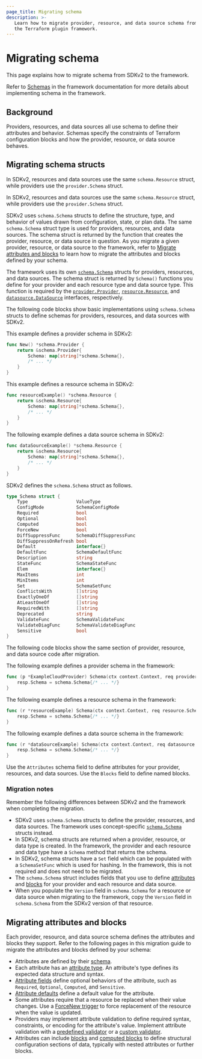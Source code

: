 ```yaml
---
page_title: Migrating schema
description: >-
   Learn how to migrate provider, resource, and data source schema from SDKv2 to
   the Terraform plugin framework.
---
```


# Migrating schema

This page explains how to migrate schema from SDKv2 to the framework.

Refer to [Schemas](/terraform/plugin/framework/handling-data/schemas) in the
framework documentation for more details about implementing schema in the
framework.

## Background

Providers, resources, and data sources all use schema to define their attributes
and behavior. Schemas specify the constraints of Terraform configuration blocks
and how the provider, resource, or data source behaves.

## Migrating schema structs

In SDKv2, resources and data sources use the same `schema.Resource` struct,
 while providers use the `provider.Schema` struct.

In SDKv2, resources and data sources use the same `schema.Resource` struct,
 while providers use the `provider.Schema` struct.

SDKv2 uses `schema.Schema` structs to define the structure, type, and behavior
of values drawn from configuration, state, or plan data. The same
`schema.Schema` struct type is used for providers, resources, and data sources.
The schema struct is returned by the function that creates the provider,
resource, or data source in question. As you migrate a given provider, resource,
or data source to the framework, refer to [Migrate attributes and
blocks](#migrating-attributes-and-blocks) to learn how to migrate the attributes
and blocks defined by your schema.

The framework uses its own
[`schema.Schema`](https://pkg.go.dev/github.com/hashicorp/terraform-plugin-framework/resource/schema#Schema)
structs for providers, resources, and data sources. The schema struct is
returned by `Schema()` functions you define for your provider and each resource
type and data source type. This function is required by the
[`provider.Provider`](https://pkg.go.dev/github.com/hashicorp/terraform-plugin-framework/provider#Provider),
[`resource.Resource`](https://pkg.go.dev/github.com/hashicorp/terraform-plugin-framework/resource#Resource),
and
[`datasource.DataSource`](https://pkg.go.dev/github.com/hashicorp/terraform-plugin-framework/datasource#DataSource)
interfaces, respectively.

The following code blocks show basic implementations using `schema.Schema`
structs to define schemas for providers, resources, and data sources with SDKv2.

This example defines a provider schema in SDKv2:

<CodeBlockConfig filename="SDKv2">

```go
func New() *schema.Provider {
    return &schema.Provider{
        Schema: map[string]*schema.Schema{},
        /* ... */
    }
}
```

</CodeBlockConfig>

This example defines a resource schema in SDKv2:

<CodeBlockConfig filename="SDKv2">

```go
func resourceExample() *schema.Resource {
    return &schema.Resource{
        Schema: map[string]*schema.Schema{},
        /* ... */
    }
}
```

</CodeBlockConfig>

The following example defines a data source schema in SDKv2:

<CodeBlockConfig filename="SDKv2">

```go
func dataSourceExample() *schema.Resource {
    return &schema.Resource{
        Schema: map[string]*schema.Schema{},
        /* ... */
    }
}
```

</CodeBlockConfig>

SDKv2 defines the `schema.Schema` struct as follows.

<CodeBlockConfig filename="SDKv2">

```go
type Schema struct {
    Type                  ValueType
    ConfigMode            SchemaConfigMode
    Required              bool
    Optional              bool
    Computed              bool
    ForceNew              bool
    DiffSuppressFunc      SchemaDiffSuppressFunc
    DiffSuppressOnRefresh bool
    Default               interface{}
    DefaultFunc           SchemaDefaultFunc
    Description           string
    StateFunc             SchemaStateFunc
    Elem                  interface{}
    MaxItems              int
    MinItems              int
    Set                   SchemaSetFunc
    ConflictsWith         []string
    ExactlyOneOf          []string
    AtLeastOneOf          []string
    RequiredWith          []string
    Deprecated            string
    ValidateFunc          SchemaValidateFunc
    ValidateDiagFunc      SchemaValidateDiagFunc
    Sensitive             bool
}
```

</CodeBlockConfig>

The following code blocks show the same section of provider, resource, and data
source code after migration.

The following example defines a provider schema in the framework:

<CodeBlockConfig filename="Framework">

```go
func (p *ExampleCloudProvider) Schema(ctx context.Context, req provider.SchemaRequest, resp *provider.SchemaResponse) {
    resp.Schema = schema.Schema{/* ... */}
}
```

</CodeBlockConfig>

The following example defines a resource schema in the framework:

<CodeBlockConfig filename="Framework">

```go
func (r *resourceExample) Schema(ctx context.Context, req resource.SchemaRequest, resp *resource.SchemaResponse) {
    resp.Schema = schema.Schema{/* ... */}
}
```

</CodeBlockConfig>

The following example defines a data source schema in the framework:

<CodeBlockConfig filename="Framework">

```go
func (r *dataSourceExample) Schema(ctx context.Context, req datasource.SchemaRequest, resp *datasource.SchemaResponse) {
    resp.Schema = schema.Schema{/* ... */}
}
```

</CodeBlockConfig>

Use the `Attributes` schema field to define attributes for your provider,
resources, and data sources. Use the `Blocks` field to define named blocks.

### Migration notes

Remember the following differences between SDKv2 and the framework when
completing the migration.

- SDKv2 uses `schema.Schema` structs to define the provider, resources, and data
  sources. The framework uses concept-specific
  [`schema.Schema`](https://pkg.go.dev/github.com/hashicorp/terraform-plugin-framework/resource/schema#Schema)
  structs instead.
- In SDKv2, schema structs are returned when a provider, resource, or data type
  is created. In the framework, the provider and each resource and data type
  have a `Schema` method that returns the schema.
- In SDKv2, schema structs have a `Set` field which can be populated with a
  `SchemaSetFunc` which is used for hashing. In the framework, this is not
  required and does not need to be migrated.
- The `schema.Schema` struct includes fields that you use to define
  [attributes](/terraform/plugin/framework/migrating/attributes-blocks/attribute-schema)
  and [blocks](/terraform/plugin/framework/migrating/attributes-blocks/blocks)
  for your provider and each resource and data source.
- When you populate the `Version` field in `schema.Schema` for a resource or
  data source when migrating to the framework, copy the `Version` field in
  `schema.Schema` from the SDKv2 version of that resource.

<!-- FIXME: Examples? -->

## Migrating attributes and blocks

Each provider, resource, and data source schema defines the attributes and
blocks they support. Refer to the following pages in this migration guide to
migrate the attributes and blocks defined by your schema:

- Attributes are defined by their
  [schema](/terraform/plugin/framework/migrating/attributes-blocks/attribute-schema).
- Each attribute has an [attribute
  type](/terraform/plugin/framework/migrating/attributes-blocks/types). An
  attribute's type defines its expected data structure and syntax.
- [Attribute
  fields](/terraform/plugin/framework/migrating/attributes-blocks/fields) define
  optional behaviors of the attribute, such as `Required`, `Optional`,
  `Computed`, and `Sensitive`.
- [Attribute
  defaults](/terraform/plugin/framework/migrating/attributes-blocks/default-values)
  define a default value for the attribute.
- Some attributes require that a resource be replaced when their value changes.
  Use a [ForceNew
  trigger](/terraform/plugin/framework/migrating/attributes-blocks/force-new) to
  force replacement of the resource when the value is updated.
- Providers may implement attribute validation to define required syntax,
  constraints, or encoding for the attribute's value. Implement attribute
  validation with a [predefined
  validator](/terraform/plugin/framework/migrating/attributes-blocks/validators-predefined)
  or a [custom
  validator](/terraform/plugin/framework/migrating/attributes-blocks/validators-custom).
- Attributes can include
  [blocks](/terraform/plugin/framework/migrating/attributes-blocks/attribute-schema)
  and [computed
  blocks](/terraform/plugin/framework/migrating/attributes-blocks/blocks-computed)
  to define structural configuration sections of data, typically with nested
  attributes or further blocks.
